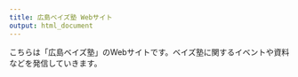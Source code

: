 ```yaml
---
title: 広島ベイズ塾 Webサイト
output: html_document
---
```


こちらは「広島ベイズ塾」のWebサイトです。ベイズ塾に関するイベントや資料などを発信していきます。


